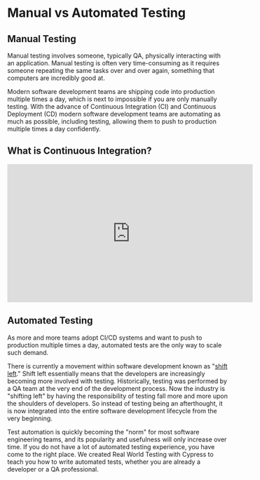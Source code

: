 # Manual vs Automated Testing

## Manual Testing

Manual testing involves someone, typically QA, physically interacting with an application. Manual testing is often very time-consuming as it requires someone repeating the same tasks over and over again, something that computers are incredibly good at.

Modern software development teams are shipping code into production multiple times a day, which is next to impossible if you are only manually testing. With the advance of Continuous Integration (CI) and Continuous Deployment (CD) modern software development teams are automating as much as possible, including testing, allowing them to push to production multiple times a day confidently.

## What is Continuous Integration?

<iframe
  width="560"
  height="315"
  src="https://www.youtube.com/embed/USX6AntcPyg"
  title="YouTube video player"
  frameBorder="0"
  allow="accelerometer; autoplay; clipboard-write; encrypted-media; gyroscope; picture-in-picture"
  allowFullScreen
></iframe>

## Automated Testing

As more and more teams adopt CI/CD systems and want to push to production multiple times a day, automated tests are the only way to scale such demand.

There is currently a movement within software development known as "[shift left](https://smartbear.com/learn/automated-testing/shifting-left-in-testing/)." Shift left essentially means that the developers are increasingly becoming more involved with testing. Historically, testing was performed by a QA team at the very end of the development process. Now the industry is "shifting left" by having the responsibility of testing fall more and more upon the shoulders of developers. So instead of testing being an afterthought, it is now integrated into the entire software development lifecycle from the very beginning.

Test automation is quickly becoming the "norm" for most software engineering teams, and its popularity and usefulness will only increase over time. If you do not have a lot of automated testing experience, you have come to the right place. We created Real World Testing with Cypress to teach you how to write automated tests, whether you are already a developer or a QA professional.
